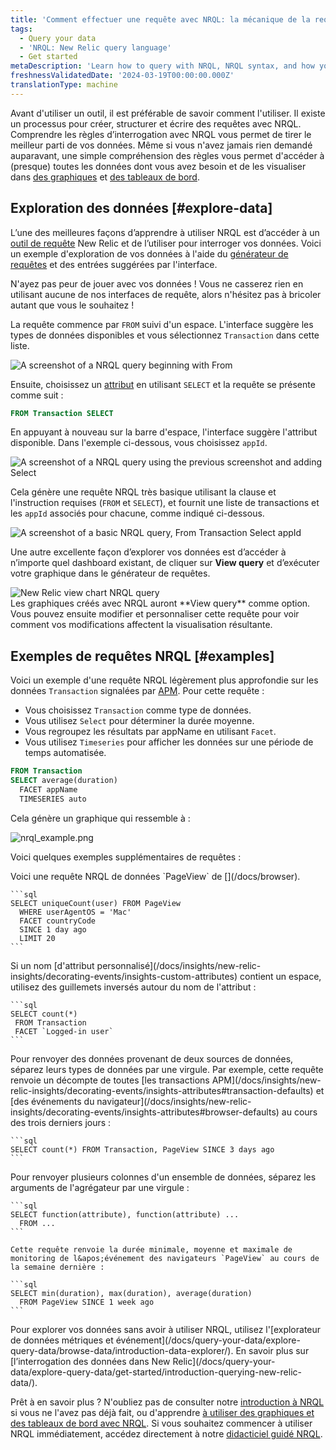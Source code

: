 ```yaml
---
title: 'Comment effectuer une requête avec NRQL: la mécanique de la requête'
tags:
  - Query your data
  - 'NRQL: New Relic query language'
  - Get started
metaDescription: 'Learn how to query with NRQL, NRQL syntax, and how you can explore your data.'
freshnessValidatedDate: '2024-03-19T00:00:00.000Z'
translationType: machine
---
```


Avant d&apos;utiliser un outil, il est préférable de savoir comment l&apos;utiliser. Il existe un processus pour créer, structurer et écrire des requêtes avec NRQL. Comprendre les règles d’interrogation avec NRQL vous permet de tirer le meilleur parti de vos données. Même si vous n&apos;avez jamais rien demandé auparavant, une simple compréhension des règles vous permet d&apos;accéder à (presque) toutes les données dont vous avez besoin et de les visualiser dans [des graphiques](/docs/query-your-data/explore-query-data/use-charts/use-your-charts) et [des tableaux de bord](/docs/query-your-data/explore-query-data/dashboards/introduction-dashboards).

## Exploration des données [#explore-data]

L’une des meilleures façons d’apprendre à utiliser NRQL est d’accéder à un [outil de requête](/docs/query-your-data/nrql-new-relic-query-language/get-started/introduction-nrql-new-relics-query-language#where) New Relic et de l’utiliser pour interroger vos données. Voici un exemple d&apos;exploration de vos données à l&apos;aide du [générateur de requêtes](/docs/chart-builder/use-chart-builder/get-started/introduction-chart-builder) et des entrées suggérées par l&apos;interface.

<Callout variant="tip">
  N&apos;ayez pas peur de jouer avec vos données ! Vous ne casserez rien en utilisant aucune de nos interfaces de requête, alors n&apos;hésitez pas à bricoler autant que vous le souhaitez !
</Callout>

La requête commence par `FROM` suivi d&apos;un espace. L&apos;interface suggère les types de données disponibles et vous sélectionnez `Transaction` dans cette liste.

<img title="nrql_query01.png" alt="A screenshot of a NRQL query beginning with From" src="/images/queries-nrql_screenshot-crop_event-definitions-query-builder.webp" />

Ensuite, choisissez un [attribut](/docs/using-new-relic/welcome-new-relic/get-started/glossary#attribute) en utilisant `SELECT` et la requête se présente comme suit :

```sql
FROM Transaction SELECT
```

En appuyant à nouveau sur la barre d&apos;espace, l&apos;interface suggère l&apos;attribut disponible. Dans l&apos;exemple ci-dessous, vous choisissez `appId`.

<img title="nrql_query02.png" alt="A screenshot of a NRQL query using the previous screenshot and adding Select" src="/images/queries-nrql_screenshot-crop_attribute-definitions-query-builder.webp" />

Cela génère une requête NRQL très basique utilisant la clause et l&apos;instruction requises (`FROM` et `SELECT`), et fournit une liste de <InlinePopover type="apm" />transactions et les `appId` associés pour chacune, comme indiqué ci-dessous.

<img title="basic_nrql_example.png" alt="A screenshot of a basic NRQL query, From Transaction Select appId" src="/images/queries-nrql_screenshot-crop_basic-nrql-query-example.webp" />

Une autre excellente façon d’explorer vos données est d’accéder à n’importe quel dashboard existant, de cliquer sur <DNT>**View query**</DNT> et d’exécuter votre graphique dans le générateur de requêtes.

<img title="new-relic-view-chart-nrql-query.png" alt="New Relic view chart NRQL query" src="/images/queries-nrql_screenshot-crop_view-query-for-chart.webp" />

<figcaption>
  Les graphiques créés avec NRQL auront <DNT>**View query**</DNT> comme option. Vous pouvez ensuite modifier et personnaliser cette requête pour voir comment vos modifications affectent la visualisation résultante.
</figcaption>

## Exemples de requêtes NRQL [#examples]

Voici un exemple d&apos;une requête NRQL légèrement plus approfondie sur les données `Transaction` signalées par [APM](/docs/apm). Pour cette requête :

* Vous choisissez `Transaction` comme type de données.
* Vous utilisez `Select` pour déterminer la durée moyenne.
* Vous regroupez les résultats par appName en utilisant `Facet`.
* Vous utilisez `Timeseries` pour afficher les données sur une période de temps automatisée.

```sql
FROM Transaction 
SELECT average(duration) 
  FACET appName 
  TIMESERIES auto
```

Cela génère un graphique qui ressemble à :

<img title="nrql_example.png" alt="nrql_example.png" src="/images/queries-nrql_screenshot-crop_nrql-example-timeseries.webp" />

Voici quelques exemples supplémentaires de requêtes :

<CollapserGroup>
  <Collapser id="basic-browser-nrql" title="Requête NRQL de base des données du navigateur">
    Voici une requête NRQL de données `PageView` de [<InlinePopover type="browser" />](/docs/browser).

    ```sql
    SELECT uniqueCount(user) FROM PageView 
      WHERE userAgentOS = 'Mac' 
      FACET countryCode
      SINCE 1 day ago 
      LIMIT 20
    ```
  </Collapser>

  <Collapser id="attribute-with-space" title="Nom d'attribut avec un espace dedans">
    Si un nom [d&apos;attribut personnalisé](/docs/insights/new-relic-insights/decorating-events/insights-custom-attributes) contient un espace, utilisez des guillemets inversés autour du nom de l&apos;attribut :

    ```sql
    SELECT count(*)
     FROM Transaction
     FACET `Logged-in user`
    ```
  </Collapser>

  <Collapser id="query-multiple-events-columns" title="Interroger plusieurs sources de données">
    Pour renvoyer des données provenant de deux sources de données, séparez leurs types de données par une virgule. Par exemple, cette requête renvoie un décompte de toutes [les transactions APM](/docs/insights/new-relic-insights/decorating-events/insights-attributes#transaction-defaults) et [des événements du navigateur](/docs/insights/new-relic-insights/decorating-events/insights-attributes#browser-defaults) au cours des trois derniers jours :

    ```sql
    SELECT count(*) FROM Transaction, PageView SINCE 3 days ago
    ```
  </Collapser>

  <Collapser id="" title="requête renvoyant plusieurs colonnes">
    Pour renvoyer plusieurs colonnes d&apos;un ensemble de données, séparez les arguments de l&apos;agrégateur par une virgule :

    ```sql
    SELECT function(attribute), function(attribute) ...
      FROM ...
    ```

    Cette requête renvoie la durée minimale, moyenne et maximale de monitoring de l&apos;événement des navigateurs `PageView` au cours de la semaine dernière :

    ```sql
    SELECT min(duration), max(duration), average(duration)
      FROM PageView SINCE 1 week ago
    ```
  </Collapser>
</CollapserGroup>

<Callout variant="important">
  Pour explorer vos données sans avoir à utiliser NRQL, utilisez l&apos;[explorateur de données métriques et événement](/docs/query-your-data/explore-query-data/browse-data/introduction-data-explorer/). En savoir plus sur [l’interrogation des données dans New Relic](/docs/query-your-data/explore-query-data/get-started/introduction-querying-new-relic-data/).
</Callout>

Prêt à en savoir plus ? N&apos;oubliez pas de consulter notre [introduction à NRQL](/docs/query-your-data/nrql-new-relic-query-language/get-started/introduction-nrql-new-relics-query-language/) si vous ne l&apos;avez pas déjà fait, ou d&apos;apprendre [à utiliser des graphiques et des tableaux de bord avec NRQL](/docs/query-your-data/nrql-new-relic-query-language/get-started/charts-and-dashboards-with-nrql/). Si vous souhaitez commencer à utiliser NRQL immédiatement, accédez directement à notre [didacticiel guidé NRQL](/docs/query-your-data/nrql-new-relic-query-language/get-started/introduction-nrql-tutorial/).